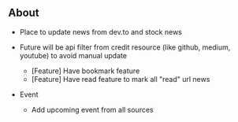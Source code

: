 ## About

- Place to update news from dev.to and stock news
- Future will be api filter from credit resource (like github, medium, youtube) to avoid manual update

  - [Feature] Have bookmark feature
  - [Feature] Have read feature to mark all "read" url news

- Event
  - Add upcoming event from all sources
